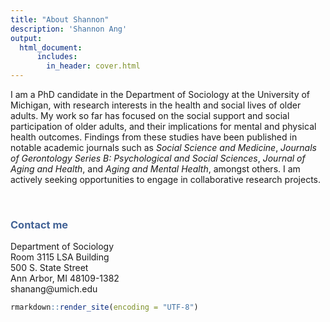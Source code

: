 ```yaml
---
title: "About Shannon" 
description: 'Shannon Ang'
output:
  html_document:    
      includes:
        in_header: cover.html
---
```


I am a PhD candidate in the Department of Sociology at the University of Michigan, with research interests in the health and social lives of older adults. My work so far has focused on the social support and social participation of older adults, and their implications for mental and physical health outcomes. Findings from these studies have been published in notable academic journals such as *Social Science and Medicine*, *Journals of Gerontology Series B: Psychological and Social Sciences*, *Journal of Aging and Health*, and *Aging and Mental Health*, amongst others. I am actively seeking opportunities to engage in collaborative research projects. 

<br/>

### <span style="color:#436396">Contact me</span>
<p>
Department of Sociology <br/>
Room 3115 LSA Building <br/>
500 S. State Street <br/>
Ann Arbor, MI 48109-1382 <br/>
shanang@umich.edu
</p>

```r
rmarkdown::render_site(encoding = "UTF-8")
```

